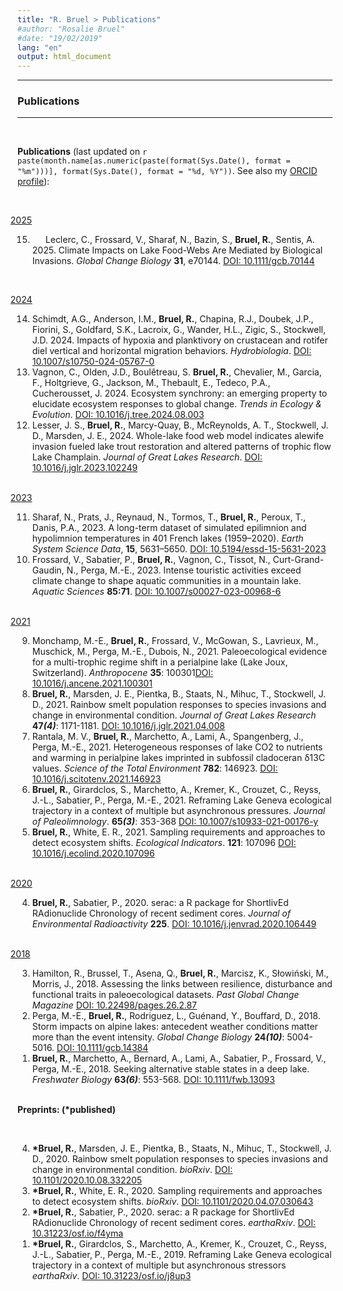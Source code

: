 ```yaml
---
title: "R. Bruel > Publications"
#author: "Rosalie Bruel"
#date: "19/02/2019"
lang: "en"
output: html_document
---
```


<!-- Global site tag (gtag.js) - Google Analytics -->
<script async src="https://www.googletagmanager.com/gtag/js?id=UA-134870808-1"></script>
<script>
  window.dataLayer = window.dataLayer || [];
  function gtag(){dataLayer.push(arguments);}
  gtag('js', new Date());

  gtag('config', 'UA-134870808-1');
</script>

<style>
# space between paragraph, small or big
p.small {
  line-height: 0.7;
}
p.big {
  line-height: 1.8;
}

p {
  text-indent: 1.5em;
}

.first {
  text-indent: 2em;
}

.second {
  text-indent: -2.5em;
}

.title{
    display: none;
}

</style>


***  


### Publications
***

<br>

<head><b>Publications</b> (last updated on `r paste(month.name[as.numeric(paste(format(Sys.Date(), format = "%m")))], format(Sys.Date(), format = "%d, %Y"))`. See also my <a href="https://orcid.org/0000-0001-8351-7539" target="_blank">ORCID profile</a>):</head>


<ol reversed>


<br>
<p class="second"><u>2025</u></p>

<li>Leclerc, C., Frossard, V., Sharaf, N., Bazin, S., <b>Bruel, R.</b>, Sentis, A. 2025. Climate Impacts on Lake Food-Webs Are Mediated by Biological Invasions. _Global Change Biology_ <b>31</b>, e70144. <a href="https://doi.org/10.1111/gcb.70144" target="_blank">DOI: 10.1111/gcb.70144</a>


<br>
<p class="second"><u>2024</u></p>

<li>Schimdt, A.G., Anderson, I.M., <b>Bruel, R.</b>, Chapina, R.J., Doubek, J.P., Fiorini, S., Goldfard, S.K., Lacroix, G., Wander, H.L., Zigic, S., Stockwell, J.D. 2024. Impacts of hypoxia and planktivory on crustacean and rotifer diel vertical and horizontal migration behaviors. _Hydrobiologia_. <a href="https://link.springer.com/article/10.1007/s10750-024-05767-0" target="_blank">DOI: 10.1007/s10750-024-05767-0</a></li>

<li>Vagnon, C., Olden, J.D., Boulêtreau, S. <b>Bruel, R.</b>, Chevalier, M., Garcia, F., Holtgrieve, G., Jackson, M., Thebault, E., Tedeco, P.A., Cucherousset, J. 2024. Ecosystem synchrony: an emerging property to elucidate ecosystem responses to global change. _Trends in Ecology \& Evolution_. <a href="https://doi.org/10.1016/j.tree.2024.08.003" target="_blank">DOI: 10.1016/j.tree.2024.08.003</a></li>

<li>Lesser, J. S., <b>Bruel, R.</b>, Marcy-Quay, B., McReynolds, A. T., Stockwell, J. D., Marsden, J. E., 2024. Whole-lake food web model indicates alewife invasion fueled lake trout restoration and altered patterns of trophic flow Lake Champlain. _Journal of Great Lakes Research_. <a href="https://doi.org/10.1016/j.jglr.2023.102249" target="_blank">DOI: 10.1016/j.jglr.2023.102249</a></li>
 
<br>
<p class="second"><u>2023</u></p>


<li>Sharaf, N., Prats, J., Reynaud, N., Tormos, T., <b>Bruel, R.</b>, Peroux, T., Danis, P.A., 2023. A long-term dataset of simulated epilimnion and hypolimnion temperatures in 401 French lakes (1959–2020). _Earth System Science Data_, <b>15</b>, 5631–5650. <a href="https://essd.copernicus.org/articles/15/5631/2023/" target="_blank">DOI: 10.5194/essd-15-5631-2023</a></li>

<li>Frossard, V., Sabatier, P., <b>Bruel, R.</b>, Vagnon, C., Tissot, N., Curt-Grand-Gaudin, N., Perga, M.-E., 2023. Intense touristic activities exceed climate change to shape aquatic communities in a mountain lake. _Aquatic Sciences_ <b>85:71</b>. <a href="https://doi.org/10.1007/s00027-023-00968-6" target="_blank">DOI: 10.1007/s00027-023-00968-6</a></li>

<br>
<p class="second"><u>2021</u></p>
<li>Monchamp, M.-E., <b>Bruel, R.</b>, Frossard, V., McGowan, S., Lavrieux, M., Muschick, M., Perga, M.-E., Dubois, N., 2021. Paleoecological evidence for a multi-trophic regime shift in a perialpine lake (Lake Joux, Switzerland). _Anthropocene_ <b>35</b>: 100301<a href="https://www.sciencedirect.com/science/article/pii/S2213305421000242" target="_blank">DOI: 10.1016/j.ancene.2021.100301</a></li>

<li><b>Bruel, R.</b>, Marsden, J. E., Pientka, B., Staats, N., Mihuc, T., Stockwell, J. D., 2021. Rainbow smelt population responses to species invasions and change in environmental condition. _Journal of Great Lakes Research_ <b>47*(4)*</b>: 1171-1181. <a href="https://www.sciencedirect.com/science/article/pii/S0380133021000927" target="_blank">DOI: 10.1016/j.jglr.2021.04.008</a></li>

<li>Rantala, M. V., <b>Bruel, R.</b>, Marchetto, A., Lami, A., Spangenberg, J., Perga, M.-E., 2021. Heterogeneous responses of lake CO2 to nutrients and warming in perialpine lakes imprinted in subfossil cladoceran &#948;13C values. _Science of the Total Environment_ <b>782</b>: 146923. <a href="https://www.sciencedirect.com/science/article/pii/S0048969721019938" target="_blank">DOI: 10.1016/j.scitotenv.2021.146923</a></li>

<li><b>Bruel, R.</b>, Girardclos, S., Marchetto, A., Kremer, K., Crouzet, C., Reyss, J.-L., Sabatier, P., Perga, M.-E., 2021. Reframing Lake Geneva ecological trajectory in a context of multiple but asynchronous pressures. _Journal of Paleolimnology_. <b>65*(3)*</b>: 353-368 <a href="https://www.researchgate.net/publication/348815775_Reframing_Lake_Geneva_ecological_trajectory_in_a_context_of_multiple_but_asynchronous_pressures" target="_blank">DOI: 10.1007/s10933-021-00176-y</a></li>

<li><b>Bruel, R.</b>, White, E. R., 2021. Sampling requirements and approaches to detect ecosystem shifts. _Ecological Indicators_. <b>121</b>: 107096 <a href="https://authors.elsevier.com/sd/article/S1470-160X(20)31035-9" target="_blank">DOI: 10.1016/j.ecolind.2020.107096</a></li>

<br>
<p class="second"><u>2020</u></p>
<li><b>Bruel, R.</b>, Sabatier, P., 2020. serac: a R package for ShortlivEd RAdionuclide Chronology of recent sediment cores. _Journal of Environmental Radioactivity_ <b>225</b>. <a href="https://www.sciencedirect.com/science/article/abs/pii/S0265931X20306950" target="_blank">DOI: 10.1016/j.jenvrad.2020.106449</a></li>

<br>
<p class="second"><u>2018</u></p>
<li>Hamilton, R., Brussel, T., Asena, Q., <b>Bruel, R.</b>, Marcisz, K., Słowiński, M., Morris, J., 2018. Assessing the links between resilience, disturbance and functional traits in paleoecological datasets. _Past Global Change Magazine_ <a href="https://www.pastglobalchanges.org/publications/pages-magazines/pages-magazine/12733" target="_blank">DOI: 10.22498/pages.26.2.87</a> </li>

<li>Perga, M.-E., <b>Bruel, R.</b>, Rodriguez, L., Guénand, Y., Bouffard, D., 2018. Storm impacts on alpine lakes: antecedent weather conditions matter more than the event intensity. _Global Change Biology_ <b>24*(10)*</b>: 5004-5016. <a href="https://doi.org/10.1111/gcb.14384" target="_blank"> DOI: 10.1111/gcb.14384</a>
&nbsp;&nbsp;&nbsp;&nbsp;</li>

<li><b>Bruel, R.</b>, Marchetto, A., Bernard, A., Lami, A., Sabatier, P., Frossard, V., Perga, M.-E., 2018. Seeking alternative stable states in a deep lake. _Freshwater Biology_ <b>63*(6)*</b>: 553-568. <a href="https://doi.org/10.1111/fwb.13093" target="_blank">DOI: 10.1111/fwb.13093 </a><br></li>
</ol>


<br>
<head><b>Preprints: (*published)</b></head>
&nbsp;&nbsp;&nbsp;&nbsp;


<ol reversed>
<li><b>*Bruel, R.</b>, Marsden, J. E., Pientka, B., Staats, N., Mihuc, T., Stockwell, J. D., 2020. Rainbow smelt population responses to species invasions and change in environmental condition. _bioRxiv_. <a href="https://www.biorxiv.org/content/10.1101/2020.10.08.332205v1">DOI: 10.1101/2020.10.08.332205</a></li>

<li><b>*Bruel, R.</b>, White, E. R., 2020. Sampling requirements and approaches to detect ecosystem shifts. _bioRxiv_. <a href="https://www.biorxiv.org/content/10.1101/2020.04.07.030643v1">DOI: 10.1101/2020.04.07.030643 </a></li>

<li><b>*Bruel, R.</b>, Sabatier, P., 2020. serac: a R package for ShortlivEd RAdionuclide Chronology of recent sediment cores. _earthaRxiv_. <a href="https://eartharxiv.org/repository/view/461/">DOI: 10.31223/osf.io/f4yma</a></li>

<li><b>*Bruel, R.</b>, Girardclos, S., Marchetto, A., Kremer, K., Crouzet, C., Reyss, J.-L., Sabatier, P., Perga, M.-E., 2019. Reframing Lake Geneva ecological trajectory in a context of multiple but asynchronous stressors _earthaRxiv_. <a href="https://eartharxiv.org/repository/view/510/ ">DOI: 10.31223/osf.io/j8up3</a></li>

<br/>

